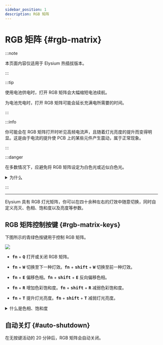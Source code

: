 ```yaml
---
sidebar_position: 1
description: RGB 矩阵
---
```


# RGB 矩阵 {#rgb-matrix}

:::note

本页面内容仅适用于 Elysium 热插拔版本。

:::

:::tip

使用电池供电时，打开 RGB 矩阵会大幅缩短电池续航。

为电池充电时，打开 RGB 矩阵可能会延长充满电所需要的时间。

:::

:::info

你可能会在 RGB 矩阵打开时听见高频电流声，且随着灯光亮度的提升而变得明显。这是由于电流的提升使 PCB 上的某些元件产生震动，属于正常现象。

:::

:::danger

在多数情况下，应避免将 RGB 矩阵设定为白色光或近似白色光。

<details>
  <summary> <Icon icon="fa-solid fa-file-circle-question" /> 为什么</summary>

    当 RGB 灯珠发出白光时，它的红、绿、蓝三个通道都需要发光以混合出白色光，这将显著提升电流消耗，并可能造成：

    * 键盘消耗的电流超过你的主机的 USB 接口承载能力，导致键盘无法被识别。

    * 电流消耗大于电流输入，导致电池无法充电。

    如果你确实想要白色光，应适当降低其亮度。

</details>

:::

---

Elysium 具有 RGB 灯光矩阵，你可以在四十余种左右的灯效中随意切换，同时自定义亮灭、色相、饱和度以及亮度等参数。 

## RGB 矩阵控制按键 {#rgb-matrix-keys}

下图所示的青绿色按键用于控制 RGB 矩阵。

![](./img/elysium_keycodes_rgb.svg)

* <kbd>**fn**</kbd> + <kbd>**Q**</kbd> 打开或关闭 RGB 矩阵。

* <kbd>**fn**</kbd> + <kbd>**W**</kbd> 切换至下一种灯效。<kbd>**fn**</kbd> + <kbd>**shift**</kbd> + <kbd>**W**</kbd> 切换至前一种灯效。

* <kbd>**fn**</kbd> + <kbd>**E**</kbd> 偏移色相。<kbd>**fn**</kbd> + <kbd>**shift**</kbd> + <kbd>**E**</kbd> 反向偏移色相。

* <kbd>**fn**</kbd> + <kbd>**R**</kbd> 增加色彩饱和度。<kbd>**fn**</kbd> + <kbd>**shift**</kbd> + <kbd>**R**</kbd> 减弱色彩饱和度。

* <kbd>**fn**</kbd> + <kbd>**T**</kbd> 提升灯光亮度。<kbd>**fn**</kbd> + <kbd>**shift**</kbd> + <kbd>**T**</kbd> 减弱灯光亮度。

<details>
  <summary> <Icon icon="fa-solid fa-file-circle-question" /> 什么是色相、饱和度</summary>

色相指的是色彩的倾向，例如彩虹的七种颜色是七种不同的色相。

饱和度指的是色彩的鲜艳程度，饱和度越高，颜色越鲜艳，反之则越接近白色。

例子：

| 颜色 | 色相 | 饱和度 |
| --- | ---| --- |
| <Icon icon="fa-solid fa-square" style={{color: "#00ff1e",}} /> 翠绿色 | 绿 | 最高 |
| <Icon icon="fa-solid fa-square" style={{color: "#3845ff",}} /> 靛蓝色 | 蓝 | 很高 |
| <Icon icon="fa-solid fa-square" style={{color: "#ff7a7a",}} /> 桃红色 | 红 | 中等 |
| <Icon icon="fa-solid fa-square" style={{color: "#f7b8ff",}} /> 淡粉色 | 红 | 很低 |
| <Icon icon="fa-solid fa-square" style={{color: "#ffffff",}} /> 白色 | 无 | 最低 |

</details>

## 自动关灯 {#auto-shutdown}

在无按键活动的 20 分钟后，RGB 矩阵会自动关闭。